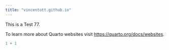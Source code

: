 ```yaml
---
title: "vincentott.github.io"
---
```


This is a Test 77.

To learn more about Quarto websites visit <https://quarto.org/docs/websites>.

```r
1 + 1
```
